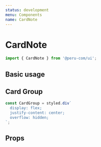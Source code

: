 ```yaml
---
status: development
menu: Components
name: CardNote
---
```



# CardNote

```js
import { CardNote } from '@peru-com/ui';
```
## Basic usage

<Playground>
  <CardWrapper>
    <CardNote
      image={{
        desktop: 'https://cde.peru.com/ima/0/1/9/4/2/1942177/924x530/uruguay.jpg',
        laptop: 'https://cde.peru.com/ima/0/1/9/4/2/1942177/624x468/uruguay.jpg',
        tablet: 'https://cde.peru.com/ima/0/1/9/4/2/1942177/513x287/uruguay.jpg',
        mobile: 'https://cde.peru.com/ima/0/1/9/4/2/1942177/246x138/uruguay.jpg'
      }}
      category="Conozca Perú"
      date="01 de Ene. 2020"
      title="Conoce los lugares donde nacieron 4 futbolistas de la selección uruguaya" />
  </CardWrapper>
</Playground>

## Card Group

```jsx
const CardGroup = styled.div`
  display: flex;
  justify-content: center;
  overflow: hidden;
`;
```

<Playground>
  <CardGroup>
    <CardNote
      image={{
        desktop: 'https://cde.peru.com/ima/0/1/9/4/2/1942177/924x530/uruguay.jpg',
        laptop: 'https://cde.peru.com/ima/0/1/9/4/2/1942177/624x468/uruguay.jpg',
        tablet: 'https://cde.peru.com/ima/0/1/9/4/2/1942177/513x287/uruguay.jpg',
        mobile: 'https://cde.peru.com/ima/0/1/9/4/2/1942177/246x138/uruguay.jpg'
      }}
      category="Conozca Perú"
      date="01 de Ene. 2020"
      title="Conoce los lugares donde nacieron 4 futbolistas de la selección uruguaya nacieron 4 futbolistas de la selección uruguaya" />
    <CardNote
      image={{
        desktop: 'https://cde.peru.com/ima/0/1/9/4/2/1942177/924x530/uruguay.jpg',
        laptop: 'https://cde.peru.com/ima/0/1/9/4/2/1942177/624x468/uruguay.jpg',
        tablet: 'https://cde.peru.com/ima/0/1/9/4/2/1942177/513x287/uruguay.jpg',
        mobile: 'https://cde.peru.com/ima/0/1/9/4/2/1942177/246x138/uruguay.jpg'
      }}
      category="Conozca Perú"
      date="01 de Ene. 2020"
      title="Conoce los lugares donde nacieron 4 futbolistas de la selección uruguaya" />
    <CardNote
      image={{
        desktop: 'https://cde.peru.com/ima/0/1/9/4/2/1942177/924x530/uruguay.jpg',
        laptop: 'https://cde.peru.com/ima/0/1/9/4/2/1942177/624x468/uruguay.jpg',
        tablet: 'https://cde.peru.com/ima/0/1/9/4/2/1942177/513x287/uruguay.jpg',
        mobile: 'https://cde.peru.com/ima/0/1/9/4/2/1942177/246x138/uruguay.jpg'
      }}
      category="Conozca Perú"
      date="01 de Ene. 2020"
      title="Conoce los lugares donde nacieron 4 futbolistas de la selección uruguaya" />
  </CardGroup>
</Playground>

## Props

<Props of={CardNote} />
